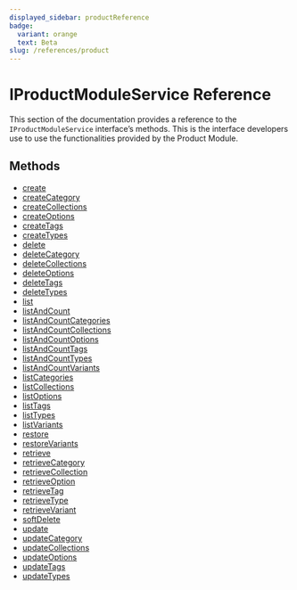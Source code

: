 ```yaml
---
displayed_sidebar: productReference
badge:
  variant: orange
  text: Beta
slug: /references/product
---
```



# IProductModuleService Reference

This section of the documentation provides a reference to the `IProductModuleService` interface’s methods. This is the interface developers use to use the functionalities provided by the Product Module.

## Methods

- [create](../IProductModuleService/methods/IProductModuleService.create.mdx)
- [createCategory](../IProductModuleService/methods/IProductModuleService.createCategory.mdx)
- [createCollections](../IProductModuleService/methods/IProductModuleService.createCollections.mdx)
- [createOptions](../IProductModuleService/methods/IProductModuleService.createOptions.mdx)
- [createTags](../IProductModuleService/methods/IProductModuleService.createTags.mdx)
- [createTypes](../IProductModuleService/methods/IProductModuleService.createTypes.mdx)
- [delete](../IProductModuleService/methods/IProductModuleService.delete.mdx)
- [deleteCategory](../IProductModuleService/methods/IProductModuleService.deleteCategory.mdx)
- [deleteCollections](../IProductModuleService/methods/IProductModuleService.deleteCollections.mdx)
- [deleteOptions](../IProductModuleService/methods/IProductModuleService.deleteOptions.mdx)
- [deleteTags](../IProductModuleService/methods/IProductModuleService.deleteTags.mdx)
- [deleteTypes](../IProductModuleService/methods/IProductModuleService.deleteTypes.mdx)
- [list](../IProductModuleService/methods/IProductModuleService.list.mdx)
- [listAndCount](../IProductModuleService/methods/IProductModuleService.listAndCount.mdx)
- [listAndCountCategories](../IProductModuleService/methods/IProductModuleService.listAndCountCategories.mdx)
- [listAndCountCollections](../IProductModuleService/methods/IProductModuleService.listAndCountCollections.mdx)
- [listAndCountOptions](../IProductModuleService/methods/IProductModuleService.listAndCountOptions.mdx)
- [listAndCountTags](../IProductModuleService/methods/IProductModuleService.listAndCountTags.mdx)
- [listAndCountTypes](../IProductModuleService/methods/IProductModuleService.listAndCountTypes.mdx)
- [listAndCountVariants](../IProductModuleService/methods/IProductModuleService.listAndCountVariants.mdx)
- [listCategories](../IProductModuleService/methods/IProductModuleService.listCategories.mdx)
- [listCollections](../IProductModuleService/methods/IProductModuleService.listCollections.mdx)
- [listOptions](../IProductModuleService/methods/IProductModuleService.listOptions.mdx)
- [listTags](../IProductModuleService/methods/IProductModuleService.listTags.mdx)
- [listTypes](../IProductModuleService/methods/IProductModuleService.listTypes.mdx)
- [listVariants](../IProductModuleService/methods/IProductModuleService.listVariants.mdx)
- [restore](../IProductModuleService/methods/IProductModuleService.restore.mdx)
- [restoreVariants](../IProductModuleService/methods/IProductModuleService.restoreVariants.mdx)
- [retrieve](../IProductModuleService/methods/IProductModuleService.retrieve.mdx)
- [retrieveCategory](../IProductModuleService/methods/IProductModuleService.retrieveCategory.mdx)
- [retrieveCollection](../IProductModuleService/methods/IProductModuleService.retrieveCollection.mdx)
- [retrieveOption](../IProductModuleService/methods/IProductModuleService.retrieveOption.mdx)
- [retrieveTag](../IProductModuleService/methods/IProductModuleService.retrieveTag.mdx)
- [retrieveType](../IProductModuleService/methods/IProductModuleService.retrieveType.mdx)
- [retrieveVariant](../IProductModuleService/methods/IProductModuleService.retrieveVariant.mdx)
- [softDelete](../IProductModuleService/methods/IProductModuleService.softDelete.mdx)
- [update](../IProductModuleService/methods/IProductModuleService.update.mdx)
- [updateCategory](../IProductModuleService/methods/IProductModuleService.updateCategory.mdx)
- [updateCollections](../IProductModuleService/methods/IProductModuleService.updateCollections.mdx)
- [updateOptions](../IProductModuleService/methods/IProductModuleService.updateOptions.mdx)
- [updateTags](../IProductModuleService/methods/IProductModuleService.updateTags.mdx)
- [updateTypes](../IProductModuleService/methods/IProductModuleService.updateTypes.mdx)

